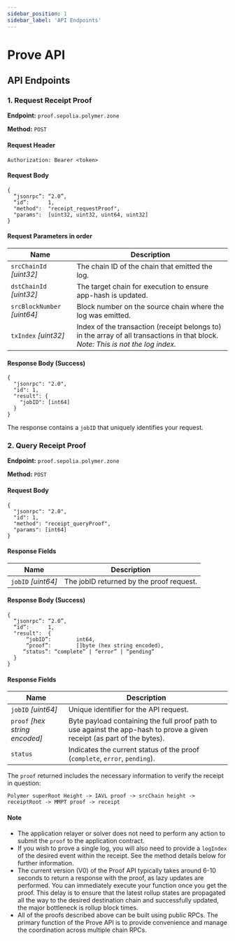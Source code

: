 ```yaml
---
sidebar_position: 1
sidebar_label: 'API Endpoints'
---
```


# Prove API

## API Endpoints

### 1. Request Receipt Proof

**Endpoint:** `proof.sepolia.polymer.zone`

**Method:** `POST`

#### Request Header
```
Authorization: Bearer <token>
```

#### Request Body
```
{
  “jsonrpc”: “2.0”,
  “id”:      1,
  "method":  "receipt_requestProof",
  "params":  [uint32, uint32, uint64, uint32]
}
```

#### Request Parameters in order

| Name                             | Description |
| -------------------------------- | --------------------------- |
| `srcChainId` _[uint32]_          | The chain ID of the chain that emitted the log. |
| `dstChainId` _[uint32]_          | The target chain for execution to ensure app-hash is updated. |
| `srcBlockNumber` _[uint64]_      | Block number on the source chain where the log was emitted. |
| `txIndex` _[uint32]_             | Index of the transaction (receipt belongs to) in the array of all transactions in that block. _Note: This is not the log index._|

#### Response Body (Success)
```
{
  "jsonrpc": "2.0",
  "id": 1,
  "result": {
    "jobID": [int64]
  }
}
```
The response contains a `jobID` that uniquely identifies your request.

### 2. Query Receipt Proof

**Endpoint:** `proof.sepolia.polymer.zone`

**Method:** `POST`

#### Request Body

```
{
  "jsonrpc": "2.0",
  "id": 1,
  "method": "receipt_queryProof",
  "params": [int64]
}
```
#### Response Fields
| Name                             | Description |
| -------------------------------- | --------------------------- |
| `jobID` _[uint64]_          | The jobID returned by the proof request. |

#### Response Body (Success)
```
{
  “jsonrpc”: “2.0”,
  “id”:      1,
  "result":  {
      “jobID”:        int64,
      “proof”:        []byte (hex string encoded),
   	 “status”: “complete” | “error” | “pending”
  }
}
```
#### Response Fields

| Name                             | Description |
| -------------------------------- | --------------------------- |
| `jobID` _[uint64]_          | Unique identifier for the API request. |
| `proof` _[hex string encoded]_          | Byte payload containing the full proof path to use against the app-hash to prove a given receipt (as part of the bytes). |
| `status`     | Indicates the current status of the proof (`complete`, `error`, `pending`). |

The `proof` returned includes the necessary information to verify the receipt in question:

```
Polymer superRoot Height -> IAVL proof -> srcChain height -> receiptRoot -> MMPT proof -> receipt
```

#### Note
- The application relayer or solver does not need to perform any action to submit the `proof` to the application contract.
- If you wish to prove a single log, you will also need to provide a `logIndex` of the desired event within the receipt. See the method details below for further information.
- The current version (V0) of the Proof API typically takes around 6-10 seconds to return a response with the proof, as lazy updates are performed. You can immediately execute your function once you get the proof. This delay is to ensure that the latest rollup states are propagated all the way to the desired destination chain and successfully updated, the major bottleneck is rollup block times.
- All of the proofs described above can be built using public RPCs. The primary function of the Prove API is to provide convenience and manage the coordination across multiple chain RPCs.


